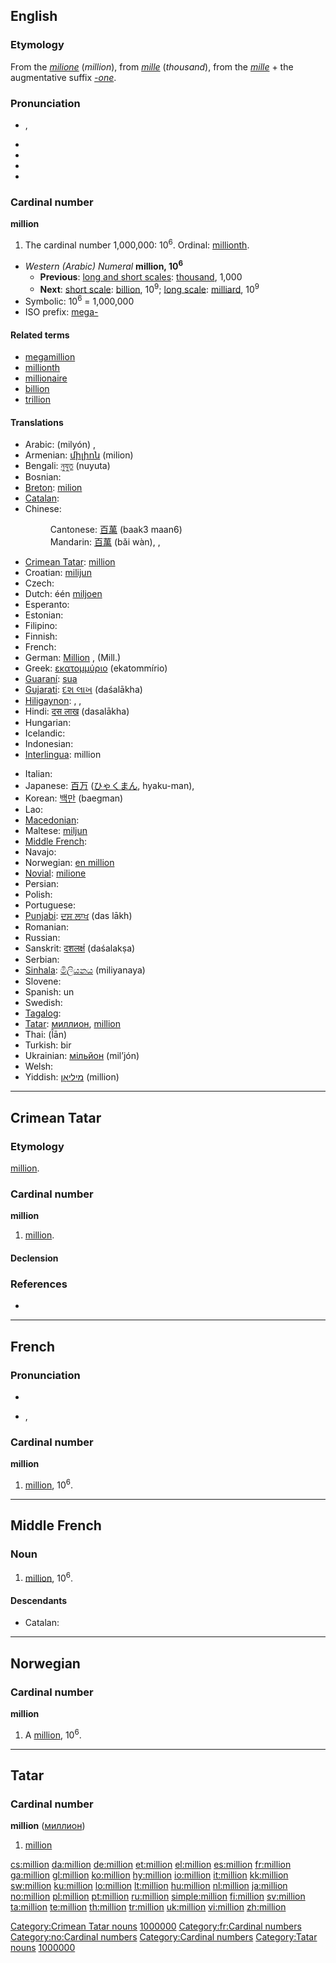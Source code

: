 {{also|Million}}
==English==

===Etymology===
From the {{etyl|it}} ''[[milione]]'' (''million''), from ''[[mille]]'' (''thousand''), from the {{etyl|la}} ''[[mille]]'' + the augmentative suffix ''[[-one]]''.

===Pronunciation===
* {{IPA|/ˈmɪljən/}}, {{SAMPA|/"mIlj@n/}}
* {{audio|en-gb-million.ogg|Audio (RP)}}
* {{audio|en-us-million.ogg|Audio (US)}}
* {{rhymes|ɪljən}}
* {{hyphenation|mil|lion}}

===Cardinal number===
'''million'''

# {{context|[[w:Long and short scales|long and short scales]]}} The cardinal number 1,000,000: 10<sup>6</sup>. Ordinal: [[millionth]].

* ''Western (Arabic) Numeral'' '''million, 10<sup>6</sup>'''
** '''Previous''': [[w:Long and short scales|long and short scales]]: [[thousand]], 1,000
** '''Next''': [[w:Long and short scales|short scale]]: [[billion]], 10<sup>9</sup>; [[w:Long and short scales|long scale]]: [[milliard]], 10<sup>9</sup>
* Symbolic: 10<sup>6</sup> = 1,000,000
* ISO prefix: [[mega-]]

====Related terms====
* [[megamillion]]
* [[millionth]]
* [[millionaire]]
* [[billion]]
* [[trillion]]

====Translations====
{{trans-top|cardinal number}}
* Arabic: {{Arab|[[مليون]]}} (milyón) {{m}},  {{t|ar|مليون|m|tr=milyón, malyuun|sc=Arab}}
* Armenian: [[միլիոն]] (milion)
* Bengali: [[নুযুত]] (nuyuta)
* Bosnian: {{t-|bs|milion|m}}
* [[Breton]]: [[milion]]
* [[Catalan]]: {{t-|ca|milió|m}}
* Chinese:
*: Cantonese: [[百萬]] (baak3 maan6)
*: Mandarin: [[百萬]] (bǎi wàn),  {{t|zh|百萬|sc=Hani}},  {{t|zh|百万|tr=bǎi wàn|sc=Hani}}
* [[Crimean Tatar]]: [[million#Crimean Tatar|million]]
* Croatian: [[milijun]]
* Czech: {{t+|cs|milión|m}}
* Dutch: één [[miljoen]] {{n}}
* Esperanto: {{t-|eo|miliono|xs=Esperanto}}
* Estonian: {{t-|et|miljon}}
* Filipino: {{tø|fil|milyon|xs=Filipino}}
* Finnish: {{t+|fi|miljoona}}
* French: {{t+|fr|million|m}}
* German: [[Million]] {{f}}, (Mill.)
* Greek: [[εκατομμύριο]] (ekatommírio) {{n}}
* [[Guaraní]]: [[sua#Guaraní|sua]]
* [[Gujarati]]: [[દશ લાખ]] (daśalākha)
* [[Hiligaynon]]: {{tø|hil|hambad|xs=Hiligaynon}}, {{tø|hil|milyon|xs=Hiligaynon}}, {{tø|hil|ramak|xs=Hiligaynon}}
* Hindi: [[दस लाख]] (dasalākha)
* Hungarian: {{t+|hu|millió}}
* Icelandic: {{t|is|milljón}}
* Indonesian: {{t-|id|juta|xs=Indonesian}}
* [[Interlingua]]: million
{{trans-mid}}
* Italian: {{t+|it|milione|m}}
* Japanese: [[百]][[万]] ([[ひゃく]][[まん]], hyaku-man),  {{t|ja|百万|tr=ひゃくまん, hyaku-man|sc=Jpan}}
* Korean: [[백만]] (baegman)
* Lao: {{t+|lo|ລ້ານ|tr=laan|sc=Laoo|xs=Lao}}
* [[Macedonian]]: {{t|mk|милион|m|tr=milión|sc=Cyrl|xs=Macedonian}}
* Maltese: [[miljun]]
* [[Middle French]]: {{tø|frm|million|xs=Middle French}}
* Navajo: {{tø|nv|t'ááłáhádí mííltsoh|xs=Navajo}}
* Norwegian: [[en million]]
* [[Novial]]: [[milione]]
* Persian: {{t-|fa|میلیون|tr=milyon|sc=fa-Arab|xs=Persian}}
* Polish: {{t+|pl|milion|m}}
* Portuguese: {{t+|pt|milhão|m}}
* [[Punjabi]]: [[ਦਸ ਲਾਖ]] (das lākh)
* Romanian: {{t-|ro|milion|n}}
* Russian: {{t+|ru|миллион|m|tr=millión|sc=Cyrl}}
* Sanskrit: [[दशलक्षं]] (daśalakṣa)
* Serbian: {{t-|sr|milion}}
* [[Sinhala]]: [[මිලියනය]] (miliyanaya)
* Slovene: {{t|sl|milijon}}
* Spanish: un {{t+|es|millón|m}}
* Swedish: {{t+|sv|miljon|c}}
* [[Tagalog]]: {{t|tl|milyon|xs=Tagalog}}
* [[Tatar]]: [[миллион#Tatar|миллион]], [[million#Tatar|million]]
* Thai: {{Thai|[[ล้าน]]}} (l̂ān)
* Turkish: bir {{t|tr|milyon}}
* Ukrainian: [[мільйон]] (mil’jón)
* Welsh: {{t-|cy|miliwn|xs=Welsh}}
* Yiddish: [[מיליאָן]] (million)
{{trans-bottom}}

----

==Crimean Tatar==

===Etymology===
{{etyl|fr|crh}} [[million#French|million]].

===Cardinal number===
'''million'''

# [[million#English|million]].

====Declension====
{{crh-latin-noun|nıñ|ğa|nı|da|dan}}

===References===
* {{R:Useinov-Mireev 2002}}

[[Category:Crimean Tatar nouns]]
[[Category:crh:Cardinal numbers|1000000]]

----

==French==

===Pronunciation===
* {{audio|Fr-million.ogg|audio}}
* {{IPA|/mi.ljɔ̃/|lang=fr}}, {{SAMPA|/mi.ljO~/}}

===Cardinal number===
'''million'''

# [[million#English|million]], 10<sup>6</sup>.

[[Category:fr:Cardinal numbers]]

----

==Middle French==

===Noun===
{{infl|frm|noun}}

# {{cardinal|lang=frm}} [[#English|million]], 10<sup>6</sup>.

====Descendants====
* Catalan: {{l|ca|milió}}

----

==Norwegian==

===Cardinal number===
'''million'''

# A [[#English|million]], 10<sup>6</sup>.

[[Category:no:Cardinal numbers]]

----

==Tatar==

===Cardinal number===
'''million''' ([[миллион]])

# {{cardinal|lang=tt}} [[million]]

[[Category:Cardinal numbers]]
[[Category:Tatar nouns]]
[[Category:tt:Cardinal numbers|1000000]]

[[cs:million]]
[[da:million]]
[[de:million]]
[[et:million]]
[[el:million]]
[[es:million]]
[[fr:million]]
[[ga:million]]
[[gl:million]]
[[ko:million]]
[[hy:million]]
[[io:million]]
[[it:million]]
[[kk:million]]
[[sw:million]]
[[ku:million]]
[[lo:million]]
[[lt:million]]
[[hu:million]]
[[nl:million]]
[[ja:million]]
[[no:million]]
[[pl:million]]
[[pt:million]]
[[ru:million]]
[[simple:million]]
[[fi:million]]
[[sv:million]]
[[ta:million]]
[[te:million]]
[[th:million]]
[[tr:million]]
[[uk:million]]
[[vi:million]]
[[zh:million]]